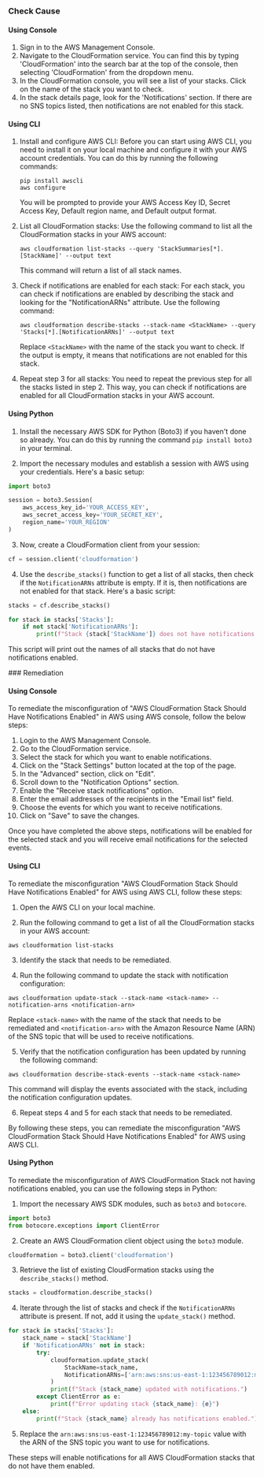 

<Tabs><Tab title='Cause'>
### Check Cause

#### Using Console

1. Sign in to the AWS Management Console.
2. Navigate to the CloudFormation service. You can find this by typing 'CloudFormation' into the search bar at the top of the console, then selecting 'CloudFormation' from the dropdown menu.
3. In the CloudFormation console, you will see a list of your stacks. Click on the name of the stack you want to check.
4. In the stack details page, look for the 'Notifications' section. If there are no SNS topics listed, then notifications are not enabled for this stack.

#### Using CLI

1. Install and configure AWS CLI: Before you can start using AWS CLI, you need to install it on your local machine and configure it with your AWS account credentials. You can do this by running the following commands:

   ```
   pip install awscli
   aws configure
   ```
   You will be prompted to provide your AWS Access Key ID, Secret Access Key, Default region name, and Default output format.

2. List all CloudFormation stacks: Use the following command to list all the CloudFormation stacks in your AWS account:

   ```
   aws cloudformation list-stacks --query 'StackSummaries[*].[StackName]' --output text
   ```
   This command will return a list of all stack names.

3. Check if notifications are enabled for each stack: For each stack, you can check if notifications are enabled by describing the stack and looking for the "NotificationARNs" attribute. Use the following command:

   ```
   aws cloudformation describe-stacks --stack-name <StackName> --query 'Stacks[*].[NotificationARNs]' --output text
   ```
   Replace `<StackName>` with the name of the stack you want to check. If the output is empty, it means that notifications are not enabled for this stack.

4. Repeat step 3 for all stacks: You need to repeat the previous step for all the stacks listed in step 2. This way, you can check if notifications are enabled for all CloudFormation stacks in your AWS account.

#### Using Python

1. Install the necessary AWS SDK for Python (Boto3) if you haven't done so already. You can do this by running the command `pip install boto3` in your terminal.

2. Import the necessary modules and establish a session with AWS using your credentials. Here's a basic setup:

```python
import boto3

session = boto3.Session(
    aws_access_key_id='YOUR_ACCESS_KEY',
    aws_secret_access_key='YOUR_SECRET_KEY',
    region_name='YOUR_REGION'
)
```

3. Now, create a CloudFormation client from your session:

```python
cf = session.client('cloudformation')
```

4. Use the `describe_stacks()` function to get a list of all stacks, then check if the `NotificationARNs` attribute is empty. If it is, then notifications are not enabled for that stack. Here's a basic script:

```python
stacks = cf.describe_stacks()

for stack in stacks['Stacks']:
    if not stack['NotificationARNs']:
        print(f"Stack {stack['StackName']} does not have notifications enabled.")
```

This script will print out the names of all stacks that do not have notifications enabled.

</Tab>

<Tab title='Remediation'>
### Remediation

#### Using Console

To remediate the misconfiguration of "AWS CloudFormation Stack Should Have Notifications Enabled" in AWS using AWS console, follow the below steps:

1. Login to the AWS Management Console.
2. Go to the CloudFormation service.
3. Select the stack for which you want to enable notifications.
4. Click on the "Stack Settings" button located at the top of the page.
5. In the "Advanced" section, click on "Edit".
6. Scroll down to the "Notification Options" section.
7. Enable the "Receive stack notifications" option.
8. Enter the email addresses of the recipients in the "Email list" field.
9. Choose the events for which you want to receive notifications.
10. Click on "Save" to save the changes.

Once you have completed the above steps, notifications will be enabled for the selected stack and you will receive email notifications for the selected events.

#### Using CLI

To remediate the misconfiguration "AWS CloudFormation Stack Should Have Notifications Enabled" for AWS using AWS CLI, follow these steps:

1. Open the AWS CLI on your local machine.

2. Run the following command to get a list of all the CloudFormation stacks in your AWS account:
```
aws cloudformation list-stacks
```
3. Identify the stack that needs to be remediated.

4. Run the following command to update the stack with notification configuration:
```
aws cloudformation update-stack --stack-name <stack-name> --notification-arns <notification-arn>
```
Replace `<stack-name>` with the name of the stack that needs to be remediated and `<notification-arn>` with the Amazon Resource Name (ARN) of the SNS topic that will be used to receive notifications.

5. Verify that the notification configuration has been updated by running the following command:
```
aws cloudformation describe-stack-events --stack-name <stack-name>
```
This command will display the events associated with the stack, including the notification configuration updates.

6. Repeat steps 4 and 5 for each stack that needs to be remediated.

By following these steps, you can remediate the misconfiguration "AWS CloudFormation Stack Should Have Notifications Enabled" for AWS using AWS CLI.

#### Using Python

To remediate the misconfiguration of AWS CloudFormation Stack not having notifications enabled, you can use the following steps in Python:

1. Import the necessary AWS SDK modules, such as `boto3` and `botocore`.

```python
import boto3
from botocore.exceptions import ClientError
```

2. Create an AWS CloudFormation client object using the `boto3` module.

```python
cloudformation = boto3.client('cloudformation')
```

3. Retrieve the list of existing CloudFormation stacks using the `describe_stacks()` method.

```python
stacks = cloudformation.describe_stacks()
```

4. Iterate through the list of stacks and check if the `NotificationARNs` attribute is present. If not, add it using the `update_stack()` method.

```python
for stack in stacks['Stacks']:
    stack_name = stack['StackName']
    if 'NotificationARNs' not in stack:
        try:
            cloudformation.update_stack(
                StackName=stack_name,
                NotificationARNs=['arn:aws:sns:us-east-1:123456789012:my-topic']
            )
            print(f"Stack {stack_name} updated with notifications.")
        except ClientError as e:
            print(f"Error updating stack {stack_name}: {e}")
    else:
        print(f"Stack {stack_name} already has notifications enabled.")
```

5. Replace the `arn:aws:sns:us-east-1:123456789012:my-topic` value with the ARN of the SNS topic you want to use for notifications.

These steps will enable notifications for all AWS CloudFormation stacks that do not have them enabled.


</Tab>
</Tabs>
